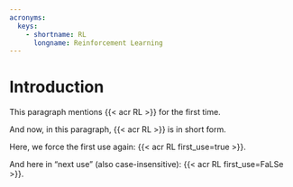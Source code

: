 ```yaml
---
acronyms:
  keys:
    - shortname: RL
      longname: Reinforcement Learning
---
```


# Introduction {#intro}

This paragraph mentions {{< acr RL >}} for the first time.

And now, in this paragraph, {{< acr RL >}} is in short form.

Here, we force the first use again: {{< acr RL first_use=true >}}.

And here in "next use" (also case-insensitive): {{< acr RL first_use=FaLSe >}}.
